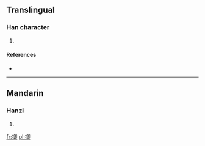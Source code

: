 ==Translingual==

===Han character===
{{Han char|rn=64|rad=手|as=09|sn=12|four=5702<sub>0</sub>|canj=手日戈中 (QAIL)}}

# {{defn|Han|sort=手09}}

====References====
* {{Han ref|kx=0443.150|dkj=12373|dj=0794.150|hdz=31920.040|uh=63E4|ud=25572|bh=D1B9|bd=53689}}

----

==Mandarin==

===Hanzi===
{{cmn-hanzi|pin=[[dì]] ([[di4]]), [[jí]] ([[ji2]])|wg=ti<sup>4</sup>, chi<sup>2</sup>}}

# {{defn|lang=cmn|sort=手09}}

[[fr:揤]]
[[pl:揤]]
